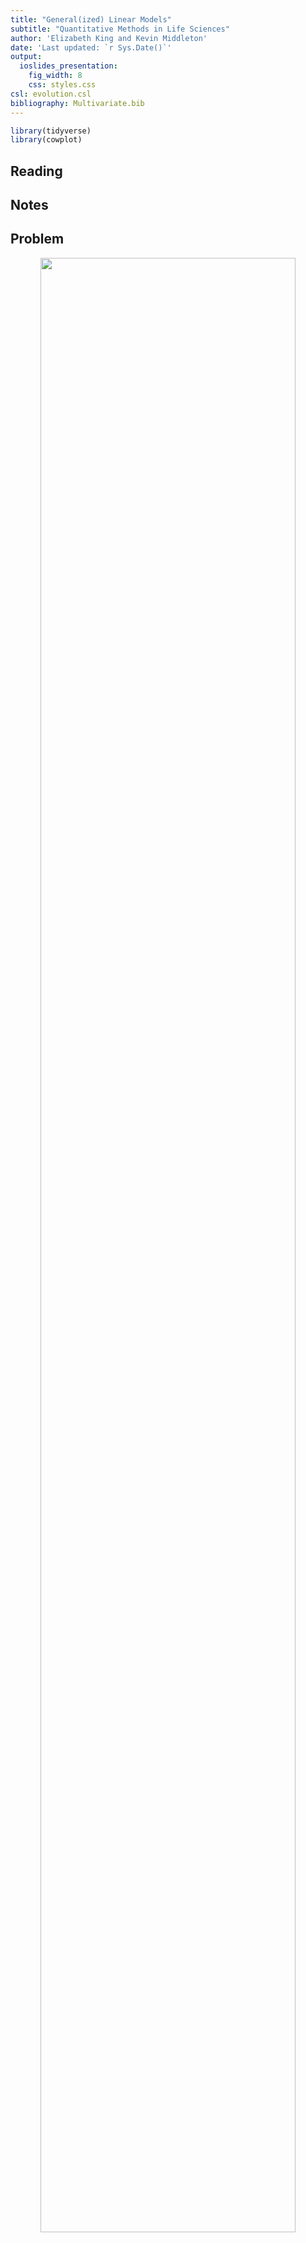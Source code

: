```yaml
---
title: "General(ized) Linear Models"
subtitle: "Quantitative Methods in Life Sciences"
author: 'Elizabeth King and Kevin Middleton'
date: 'Last updated: `r Sys.Date()`'
output:
  ioslides_presentation:
    fig_width: 8
    css: styles.css
csl: evolution.csl
bibliography: Multivariate.bib
---
```


```r
library(tidyverse)
library(cowplot)
```

## Reading

## Notes

## Problem

<center>
<img src="images/reddeer.png" width="90%" />
</center>

## Prediction

> Outcome: Juvenile Survival <br />
> Predictor: Birth Date

<center>
<img src="images/deersurv.png" width="75%" />
</center>

## Prediction

> Outcome: Juvenile Survival

<div class="columns-2">

Possible predictors:

- Birth date  
- Birth mass
- Year
- Sex
- Maternal fecundity
- Maternal reproductive status

<br />

- Maternal age
- Population size
- Temperature (min, max, ave...)
- Rainfall
- Wind speed
- ...

</div>

## Prediction

> Outcome: Juvenile Survival

<center>
<img src="images/deerpath.png" width="80%" />
</center>


## *Generalized* linear models

- A flexible regression method for prediction of *outcome* variables by zero (mean only), one, or more *predictors*
    - Predictors can be categorical (factors) or continuous
- Almost all "named" tests (*t*, ANOVA, OLS, etc.) are really just specific kinds of linear models.
    - Learn a general framework for fitting, and don't worry as much about names

**All of the rest of this class will concern linear models in one way or another.**

## What we want to avoid

<center>
<img src="images/Decision_Tree.png" width="80%" />
</center>

## What we want to encourage

- Data exploration through visualization
- Development of appropriate *models*
- Fit and compare models
- Make inferences

<center>
<img src="images/GLM_Flowchart.png" width="100%" />
</center>

## *Generalized* linear models

$$\mbox{Outcome variable(s)} \sim \mbox{Predictor variable(s)} + \mbox{Error}$$

Distribution of the outcome variable(s) can be:

1. Normal (Gaussian): Most often in life sciences
1. Binomial
1. Poisson
1. Lots and lots of others

## General equation form of GLMs

$$Y = \beta_0 + \beta_1X_1 + \beta_2X_2 + \dots + \beta_kX_k$$

$Y$ follows some distribution (e.g., normal or binomial)

- $X_k$  are some combination of continuous and categorical predictors.
- $\beta_k$ are the parameter estimates for the $X$.
- $\beta_0$ is the intercept term (optional), the value when all other $\beta_k = 0$.
- Relationship between $Y$ and $X$s is linearized by a *link function*.

## GLMs with 1 normally distributed outcome variable | a.k.a., "General Linear Models"

1. Continuous ~ $\ge$ 1 Continuous:  **OLS, correlation (Pearson r), multiple correlation (R)**
1. Continuous ~ $\ge$ 1 Categorical: **ANOVA, *t*-test**
1. Continuous ~ 1 Continuous + 1 Categorical: **ANCOVA**
1. Continuous ~ $\ge$ 1 Continuous + $\ge$ 1 Categorical: **Multiple regression**

## GLMs with >1 normally distributed outcome variables | a.k.a., "General Linear Models"

1. Continuous ~ Continuous: **Canonical correlation**
1. Continuous ~ Categorical: **MANOVA**
1. Continuous ~ Categorical + Continuous: **MANCOVA, Hotelling's T^2^**

## Hierarchy of GLMs

<center>
<img src="images/GeneralizedLinearModels.png" width="100%" />
</center>

## Quiz 07-1

Complete Quiz 07-1

Watch Lecture 07-2
